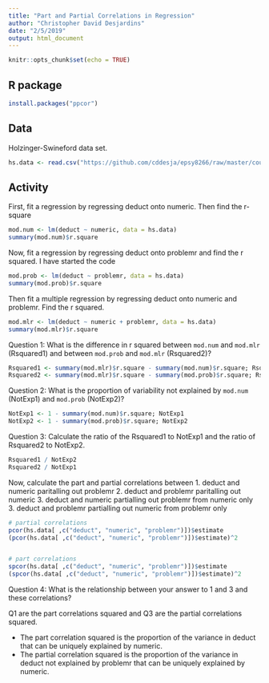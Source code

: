 ```yaml
---
title: "Part and Partial Correlations in Regression"
author: "Christopher David Desjardins"
date: "2/5/2019"
output: html_document
---
```


```r
knitr::opts_chunk$set(echo = TRUE)
```

## R package
```r
install.packages("ppcor")
```

## Data

Holzinger-Swineford data set.

```r
hs.data <- read.csv("https://github.com/cddesja/epsy8266/raw/master/course_materials/data/HolzingerSwineford1939.csv")
```

## Activity

First, fit a regression by regressing deduct onto numeric. Then find the r-square

```r
mod.num <- lm(deduct ~ numeric, data = hs.data)
summary(mod.num)$r.square
```

Now, fit a regression by regressing deduct onto problemr and find the r squared. I have started the code

```r
mod.prob <- lm(deduct ~ problemr, data = hs.data)
summary(mod.prob)$r.square
```

Then fit a multiple regression by regressing deduct onto numeric and problemr. Find the r squared.

```r
mod.mlr <- lm(deduct ~ numeric + problemr, data = hs.data)
summary(mod.mlr)$r.square  
```

Question 1: What is the difference in r squared between `mod.num` and `mod.mlr` (Rsquared1) and between `mod.prob` and `mod.mlr` (Rsquared2)? 

```r
Rsquared1 <- summary(mod.mlr)$r.square - summary(mod.num)$r.square; Rsquared1
Rsquared2 <- summary(mod.mlr)$r.square - summary(mod.prob)$r.square; Rsquared2
```

Question 2: What is the proportion of variability not explained by `mod.num` (NotExp1) and `mod.prob` (NotExp2)?

```r
NotExp1 <- 1 - summary(mod.num)$r.square; NotExp1
NotExp2 <- 1 - summary(mod.prob)$r.square; NotExp2
```

Question 3: Calculate the ratio of the Rsquared1 to NotExp1 and the ratio of Rsquared2 to NotExp2.

```r
Rsquared1 / NotExp2
Rsquared2 / NotExp1
```

Now, calculate the part and partial correlations between 
1. deduct and numeric paritalling out problemr
2. deduct and problemr paritalling out numeric
3. deduct and numeric partialling out problemr from numeric only
3. deduct and problemr partialling out numeric from problemr only

```r
# partial correlations
pcor(hs.data[ ,c("deduct", "numeric", "problemr")])$estimate
(pcor(hs.data[ ,c("deduct", "numeric", "problemr")])$estimate)^2


# part correlations
spcor(hs.data[ ,c("deduct", "numeric", "problemr")])$estimate
(spcor(hs.data[ ,c("deduct", "numeric", "problemr")])$estimate)^2
```

Question 4: What is the relationship between your answer to 1 and 3 and these correlations?

Q1 are the part correlations squared and Q3 are the partial correlations squared. 

- The part correlation squared is the proportion of the variance in deduct that can be uniquely explained by numeric. 
- The partial correlation squared is the proportion of the variance in deduct not explained by problemr that can be uniquely explained by numeric. 


